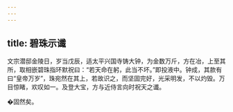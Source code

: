 ```yaml
---
---
---
```

title: 碧珠示谶
---




文宗潜邸金陵日，岁当戊辰，适太平兴国寺铸大钟，为金数万斤，方在冶，上至其所，取相嵌碧珠指环默祝曰：“若天命在躬，此当不坏。”即投液中。钟成，其款有曰“皇帝万岁”，珠宛然在其上，若故识之，而坚固完好，光采明发，不以灼毁。万目惊睹，欢叹如一。及登大宝，方与近侍言向时祝天之谶。

�固然矣。